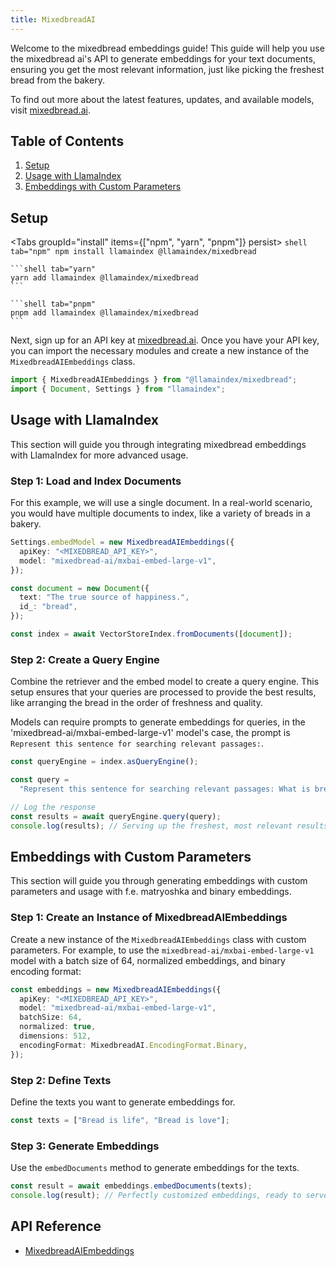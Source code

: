 ```yaml
---
title: MixedbreadAI
---
```


Welcome to the mixedbread embeddings guide! This guide will help you use the mixedbread ai's API to generate embeddings for your text documents, ensuring you get the most relevant information, just like picking the freshest bread from the bakery.

To find out more about the latest features, updates, and available models, visit [mixedbread.ai](https://mixedbread-ai.com/).

## Table of Contents

1. [Setup](#setup)
2. [Usage with LlamaIndex](#usage-with-llamaindex)
3. [Embeddings with Custom Parameters](#embeddings-with-custom-parameters)

## Setup


<Tabs groupId="install" items={["npm", "yarn", "pnpm"]} persist>
	```shell tab="npm"
	npm install llamaindex @llamaindex/mixedbread
	```

	```shell tab="yarn"
	yarn add llamaindex @llamaindex/mixedbread
	```

	```shell tab="pnpm"
	pnpm add llamaindex @llamaindex/mixedbread
	```
</Tabs>


Next, sign up for an API key at [mixedbread.ai](https://mixedbread.ai/). Once you have your API key, you can import the necessary modules and create a new instance of the `MixedbreadAIEmbeddings` class.

```ts
import { MixedbreadAIEmbeddings } from "@llamaindex/mixedbread";
import { Document, Settings } from "llamaindex";
```

## Usage with LlamaIndex

This section will guide you through integrating mixedbread embeddings with LlamaIndex for more advanced usage.

### Step 1: Load and Index Documents

For this example, we will use a single document. In a real-world scenario, you would have multiple documents to index, like a variety of breads in a bakery.

```ts
Settings.embedModel = new MixedbreadAIEmbeddings({
  apiKey: "<MIXEDBREAD_API_KEY>",
  model: "mixedbread-ai/mxbai-embed-large-v1",
});

const document = new Document({
  text: "The true source of happiness.",
  id_: "bread",
});

const index = await VectorStoreIndex.fromDocuments([document]);
```

### Step 2: Create a Query Engine

Combine the retriever and the embed model to create a query engine. This setup ensures that your queries are processed to provide the best results, like arranging the bread in the order of freshness and quality.

Models can require prompts to generate embeddings for queries, in the 'mixedbread-ai/mxbai-embed-large-v1' model's case, the prompt is `Represent this sentence for searching relevant passages:`.

```ts
const queryEngine = index.asQueryEngine();

const query =
  "Represent this sentence for searching relevant passages: What is bread?";

// Log the response
const results = await queryEngine.query(query);
console.log(results); // Serving up the freshest, most relevant results.
```

## Embeddings with Custom Parameters

This section will guide you through generating embeddings with custom parameters and usage with f.e. matryoshka and binary embeddings.

### Step 1: Create an Instance of MixedbreadAIEmbeddings

Create a new instance of the `MixedbreadAIEmbeddings` class with custom parameters. For example, to use the `mixedbread-ai/mxbai-embed-large-v1` model with a batch size of 64, normalized embeddings, and binary encoding format:

```ts
const embeddings = new MixedbreadAIEmbeddings({
  apiKey: "<MIXEDBREAD_API_KEY>",
  model: "mixedbread-ai/mxbai-embed-large-v1",
  batchSize: 64,
  normalized: true,
  dimensions: 512,
  encodingFormat: MixedbreadAI.EncodingFormat.Binary,
});
```

### Step 2: Define Texts

Define the texts you want to generate embeddings for.

```ts
const texts = ["Bread is life", "Bread is love"];
```

### Step 3: Generate Embeddings

Use the `embedDocuments` method to generate embeddings for the texts.

```ts
const result = await embeddings.embedDocuments(texts);
console.log(result); // Perfectly customized embeddings, ready to serve.
```

## API Reference

- [MixedbreadAIEmbeddings](/docs/api/classes/MixedbreadAIEmbeddings)
